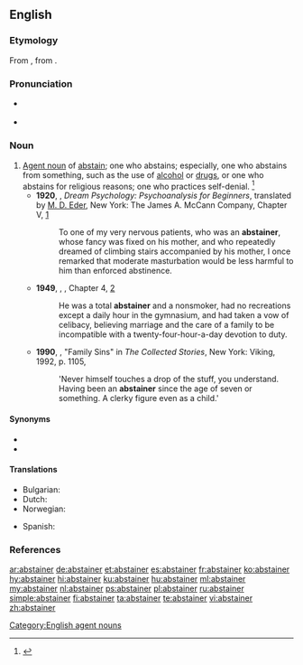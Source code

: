 ==English==

===Etymology===
From {{etyl|enm|en}} {{m|enm|absteiner}}, from {{m|enm|absteinen||to abstain}}.

===Pronunciation===
* {{a|US}} {{IPA|/æbˈsteɪ.nɚ/|lang=en}}
* {{rhymes|eɪnə(r)|lang=en}}

===Noun===
{{en-noun}}

# [[agent noun|Agent noun]] of [[abstain]]; one who abstains; especially, one who abstains from something, such as the use of [[alcohol]] or [[drugs]], or one who abstains for religious reasons; one who practices self-denial. {{defdate|First attested around 1350 to 1470.}}<ref name=SOED>{{R:SOED5|page=9}}</ref>
#* '''1920''', {{w|Sigmund Freud}}, ''Dream Psychology: Psychoanalysis for Beginners'', translated by [[w:David Eder|M. D. Eder]], New York: The James A. McCann Company, Chapter V, [http://www.gutenberg.org/files/15489/15489-h/15489-h.htm]
#*: To one of my very nervous patients, who was an '''abstainer''', whose fancy was fixed on his mother, and who repeatedly dreamed of climbing stairs accompanied by his mother, I once remarked that moderate masturbation would be less harmful to him than enforced abstinence.
#* '''1949''', {{w|George Orwell}}, ''{{w|Nineteen Eighty-Four}}'', Chapter 4, [http://www.gutenberg.net.au/ebooks01/0100021h.html]
#*: He was a total '''abstainer''' and a nonsmoker, had no recreations except a daily hour in the gymnasium, and had taken a vow of celibacy, believing marriage and the care of a family to be incompatible with a twenty-four-hour-a-day devotion to duty.
#* '''1990''', {{w|William Trevor}}, "Family Sins" in ''The Collected Stories'', New York: Viking, 1992, p. 1105,
#*: 'Never himself touches a drop of the stuff, you understand. Having been an '''abstainer''' since the age of seven or something. A clerky figure even as a child.'

====Synonyms====
* {{l|en|Nazarite}}
* {{l|en|teetotaler}}

====Translations====
{{trans-top|one who abstains}}
* Bulgarian: {{t+|bg|въздържател}}
* Dutch: {{t|nl|onthouder|m}}
* Norwegian: {{t|no|avholdsmann|c}}
{{trans-mid}}
* Spanish: {{t+|es|abstemio|m}}
{{trans-bottom}}

===References===
<references/>

[[Category:English agent nouns]]

[[ar:abstainer]]
[[de:abstainer]]
[[et:abstainer]]
[[es:abstainer]]
[[fr:abstainer]]
[[ko:abstainer]]
[[hy:abstainer]]
[[hi:abstainer]]
[[ku:abstainer]]
[[hu:abstainer]]
[[ml:abstainer]]
[[my:abstainer]]
[[nl:abstainer]]
[[ps:abstainer]]
[[pl:abstainer]]
[[ru:abstainer]]
[[simple:abstainer]]
[[fi:abstainer]]
[[ta:abstainer]]
[[te:abstainer]]
[[vi:abstainer]]
[[zh:abstainer]]